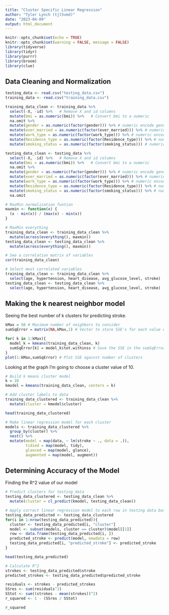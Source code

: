 ```yaml
---
title: "Cluster Specific Linear Regression"
author: "Tyler Lynch (tjl5vmd)"
date: "2023-04-09"
output: html_document
---
```


```r
knitr::opts_chunk$set(echo = TRUE)
knitr::opts_chunk$set(warning = FALSE, message = FALSE) 
library(tidyverse)
library(tidyr)
library(purrr)
library(broom)
library(clue)
```

## Data Cleaning and Normalization

```r
testing_data <- read.csv("testing_data.csv")
training_data <- read.csv("training_data.csv")

training_data_clean <- training_data %>%
  select(-X, -id) %>%   # Remove X and id columns
  mutate(bmi = as.numeric(bmi)) %>%   # Convert bmi to a numeric 
  na.omit %>%
  mutate(gender = as.numeric(factor(gender))) %>% # numeric encode gender
  mutate(ever_married = as.numeric(factor(ever_married))) %>% # numeric encode ever_married
  mutate(work_type = as.numeric(factor(work_type))) %>% # numeric encode work_type
  mutate(Residence_type = as.numeric(factor(Residence_type))) %>% # numeric encode Residence_type
  mutate(smoking_status = as.numeric(factor(smoking_status))) # numeric encode smoking_status

testing_data_clean <- testing_data %>%
  select(-X, -id) %>%   # Remove X and id columns
  mutate(bmi = as.numeric(bmi)) %>%   # Convert bmi to a numeric 
  na.omit %>%
  mutate(gender = as.numeric(factor(gender))) %>% # numeric encode gender
  mutate(ever_married = as.numeric(factor(ever_married))) %>% # numeric encode ever_married
  mutate(work_type = as.numeric(factor(work_type))) %>% # numeric encode work_type
  mutate(Residence_type = as.numeric(factor(Residence_type))) %>% # numeric encode Residence_type
  mutate(smoking_status = as.numeric(factor(smoking_status))) %>% # numeric encode smoking_status
  na.omit

# MaxMin normalization funtion
maxmin <- function(x) {
  (x - min(x)) / (max(x) - min(x))
}

# MaxMin everything
training_data_clean <- training_data_clean %>%
  mutate(across(everything(), maxmin))
testing_data_clean <- testing_data_clean %>%
  mutate(across(everything(), maxmin))

# See a correlation matrix of variables
cor(training_data_clean)

# Select most correlated variables
training_data_clean <- training_data_clean %>%
  select(age, hypertension, heart_disease, avg_glucose_level, stroke)
testing_data_clean <- testing_data_clean %>%
  select(age, hypertension, heart_disease, avg_glucose_level, stroke)

```

## Making the k nearest neighbor model

Seeing the best number of k clusters for predicting stroke.

```r

kMax = 50 # Maximum number of neighbors to consider
sumSqError = matrix(NA,kMax,1) # Vector to store SSE's for each value of k

for( k in 1:kMax){
  model_k = kmeans(training_data_clean, k)
  sumSqError[k] = model_k$tot.withinss # Save the SSE in the sumSqError vector
}
plot(1:kMax,sumSqError) # Plot SSE against number of clusters
```

Looking at the graph I'm going to choose a cluster value of 10.

```r
# Build k means cluster model
k = 10
kmodel = kmeans(training_data_clean, centers = k)

# Add cluster labels to data
training_data_clustered <- training_data_clean %>% 
  mutate(cluster = kmodel$cluster)

head(training_data_clustered)

# Make linear regression model for each cluster
models <- training_data_clustered %>% 
  group_by(cluster) %>% 
  nest() %>% 
  mutate(model = map(data, ~ lm(stroke ~ ., data = .)),
         tidied = map(model, tidy),
         glanced = map(model, glance),
         augmented = map(model, augment))

```

## Determining Accuracy of the Model

Finding the R\^2 value of our model

```r
# Predict clusters for testing data
testing_data_clustered <- testing_data_clean %>% 
  mutate(cluster = cl_predict(kmodel, testing_data_clean))

# Apply correct linear regression model to each row in testing data based on cluster
testing_data_predicted <- testing_data_clustered
for(i in 1:nrow(testing_data_predicted)){
  cluster <- testing_data_predicted[i, "cluster"]
  model <- subset(models, cluster == cluster)$model[[1]]
  row <- data.frame(testing_data_predicted[i, ])
  predicted_stroke <- predict(model, newdata = row)
  testing_data_predicted[i, "predicted_stroke"] <- predicted_stroke
}

head(testing_data_predicted)

# Calculate R^2
strokes <- testing_data_predicted$stroke
predicted_strokes <- testing_data_predicted$predicted_stroke

residuals <- strokes - predicted_strokes
SSres <- sum(residuals^2)
SStot <- sum((strokes - mean(strokes))^2)
r_squared <- 1 - (SSres / SStot)

r_squared
```

